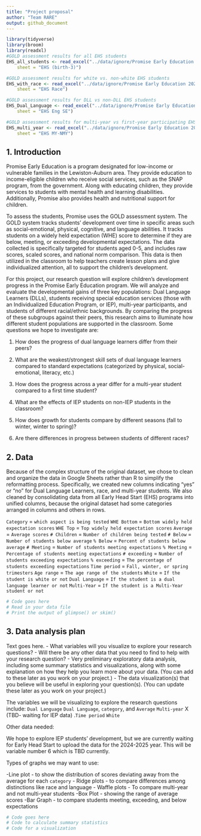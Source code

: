 ```yaml
---
title: "Project proposal"
author: "Team RARE"
output: github_document
---
```


```r
library(tidyverse)
library(broom)
library(readxl)
#GOLD assessment results for all EHS students
EHS_all_students <- read_excel("../data/ignore/Promise Early Education 2024-2025 Data- CLEAN.xlsx", 
    sheet = "EHS (birth-3)")

#GOLD assessment results for white vs. non-white EHS students
EHS_with_race <- read_excel("../data/ignore/Promise Early Education 2024-2025 Data- CLEAN.xlsx", 
    sheet = "EHS Race")

#GOLD assessment results for DLL vs non-DLL EHS students
EHS_Dual_Language <- read_excel("../data/ignore/Promise Early Education 2024-2025 Data- CLEAN.xlsx", 
    sheet = "EHS Eng SE")

#GOLD assessment results for multi-year vs first-year participating EHS students
EHS_multi_year <- read_excel("../data/ignore/Promise Early Education 2024-2025 Data- CLEAN.xlsx", 
    sheet = "EHS MY-NMY")
```

## 1. Introduction

Promise Early Education is a program designated for low-income or vulnerable families in the Lewiston-Auburn area. They provide education to income-eligible children who receive social services, such as the SNAP program, from the government. Along with educating children, they provide services to students with mental health and learning disabilities. Additionally, Promise also provides health and nutritional support for children. 

To assess the students, Promise uses the GOLD assessment system. The GOLD system tracks students' development over time in specific areas such as social-emotional, physical, cognitive, and language abilities. It tracks students on a widely held expectation (WHE) score to determine if they are below, meeting, or exceeding developmental expectations. The data collected is specifically targeted for students aged 0-5, and includes raw scores, scaled scores, and national norm comparison. This data is then utilized in the classroom to help teachers create lesson plans and give individualized attention, all to support the children’s development. 

For this project, our research question will explore children's development progress in the Promise Early Education program. We will analyze and evaluate the developmental gains of three key populations: Dual Language Learners (DLLs), students receiving special education services (those with an Individualized Education Program, or IEP), multi-year participants, and students of different racial/ethnic backgrounds. By comparing the progress of these subgroups against their peers, this research aims to illuminate how different student populations are supported in the classroom. Some questions we hope to investigate are: 

1. How does the progress of dual language learners differ from their peers?

2. What are the weakest/strongest skill sets of dual language learners compared to standard expectations (categorized by physical, social-emotional, literacy, etc.)

3. How does the progress across a year differ for a multi-year student compared to a first time student?

4. What are the effects of IEP students on non-IEP students in the classroom?

5. How does growth for students compare by different seasons (fall to winter, winter to spring)? 

6. Are there differences in progress between students of different races?



## 2. Data

Because of the complex structure of the original dataset, we chose to clean and organize the data in Google Sheets rather than R to simplify the reformatting process. Specifically, we created new columns indicating “yes” or “no” for Dual Language Learners, race, and multi-year students. We also cleaned by consolidating data from all Early Head Start (EHS) programs into unified columns, because the original dataset had some categories arranged in columns and others in rows.


`Category` = `which aspect is being tested` 
`WHE Bottom` = `Bottom widely held expectation scores`
`WHE Top` = `Top widely held expectation scores` 
`Average` = `Average scores` 
`# Children` = `Number of children being tested` 
`# Below` = `Number of students below average`
`% Below` = `Percent of students below average`
`# Meeting` = `Number of students meeting expectations` 
`% Meeting` = `Percentage of students meeting expectations` 
` # exceeding` = `Number of students exceeding expectations` 
`% exceeding` = `The percentage of students exceeding expectations`
`Time period` = `Fall, winter, or spring trimesters` 
`Age range` = `The age range of the students` 
`White` = `If the student is white or not`
`Dual Language` = `If the student is a dual language learner or not` 
`Multi-Year` = `If the student is a Multi-Year student or not` 


```r
# Code goes here
# Read in your data file
# Print the output of glimpse() or skim()
```

## 3. Data analysis plan

Text goes here.
- What variables will you visualize to explore your research questions?
- Will there be any other data that you need to find to help with your research question?
- Very preliminary exploratory data analysis, including some summary statistics and visualizations, along with some explanation on how they help you learn more about your data. (You can add to these later as you work on your project.)
- The data visualization(s) that you believe will be useful in exploring your question(s). (You can update these later as you work on your project.)

The variables we will be visualizing to explore the research questions include:
`Dual Language`
`Dual Language`, `category`, and `Average`
`Multi-year`
X (TBD- waiting for IEP data)
.`Time period` 
`White`

Other data needed:

We hope to explore IEP students' development, but we are currently waiting for Early Head Start to upload the data for the 2024-2025 year. This will be variable number 6 which is TBD currently. 

Types of graphs we may want to use:

-Line plot - to show the distribution of scores deviating away from the average for each `category`
- Ridge plots - to compare differences among distinctions like race and language
- Waffle plots - To compare multi-year and not multi-year students 
-Box Plot - showing the range of average scores
-Bar Graph - to compare students meeting, exceeding, and below expectations 



```r
# Code goes here
# Code to calculate summary statistics
# Code for a visualization
```
